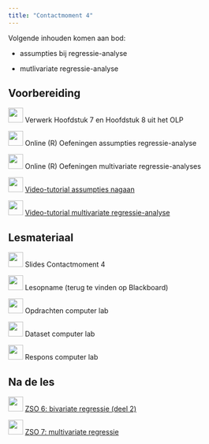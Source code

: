 ```yaml
---
title: "Contactmoment 4"
---
```


Volgende inhouden komen aan bod:

-   assumpties bij regressie-analyse

-   mutlivariate regressie-analyse

## Voorbereiding

![](/images/icons/book.png){width="30"} Verwerk Hoofdstuk 7 en Hoofdstuk 8 uit het OLP

![](/images/icons/singletutorial.png){width="30"} Online (R) Oefeningen assumpties regressie-analyse

![](/images/icons/singletutorial.png){width="30"} Online (R) Oefeningen multivariate regressie-analyses

![](/images/icons/zz_video_camera.png){width="30"} [Video-tutorial assumpties nagaan](https://mediasite.uantwerpen.be/Mediasite/Channel/statistiek-b-public/watch/2c331b97e90d4b8eb69830f50f7fa71d1d)

![](/images/icons/zz_video_camera.png){width="30"} [Video-tutorial multivariate regressie-analyse](https://mediasite.uantwerpen.be/Mediasite/Channel/statistiek-b-public/watch/fffff6295ba0430f8e65e1d8b134b6bb1d)

## Lesmateriaal

![](/images/icons/zz_slides.png){width="30"} Slides Contactmoment 4

![](/images/icons/zz_video_camera.png){width="30"} Lesopname (terug te vinden op Blackboard)

![](/images/icons/guided-practice.png){width="30"} Opdrachten computer lab

![](/images/icons/data.png){width="30"} Dataset computer lab

![](/images/icons/worked-example.png){width="30"} Respons computer lab

## Na de les

![](/images/icons/singlelab.png){width="30"} [ZSO 6: bivariate regressie (deel 2)](/ZSO/ZSO5.qmd)

![](/images/icons/singlelab.png){width="30"} [ZSO 7: multivariate regressie](/ZSO/ZSO6.qmd)
